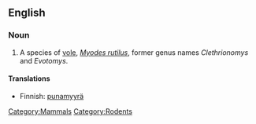 ==English==
{{wikipedia|Northern Red-backed Vole}}

===Noun===
{{en-noun}}

# A species of [[vole]], ''[[Myodes rutilus]]'', former genus names ''Clethrionomys'' and ''Evotomys''.

====Translations====
{{trans-top|''Myodes rutilus}}
*Finnish: [[punamyyrä]]
{{trans-bottom}}

[[Category:Mammals]]
[[Category:Rodents]]